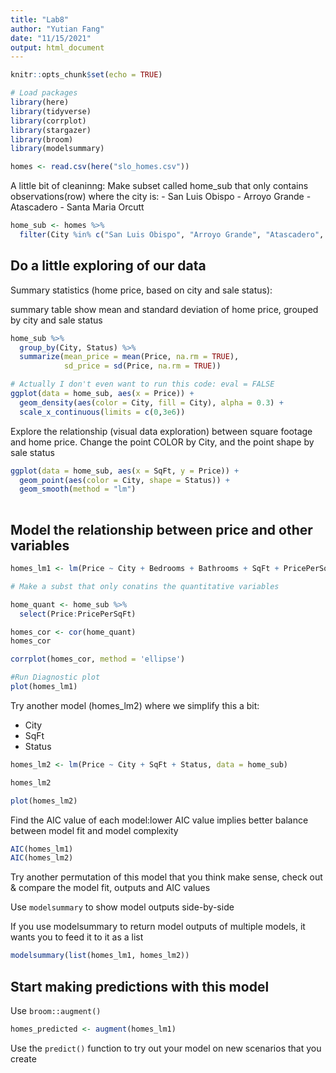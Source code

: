 ```yaml
---
title: "Lab8"
author: "Yutian Fang"
date: "11/15/2021"
output: html_document
---
```


```r
knitr::opts_chunk$set(echo = TRUE)
```

```r
# Load packages
library(here)
library(tidyverse)
library(corrplot)
library(stargazer)
library(broom)
library(modelsummary)
```

```r
homes <- read.csv(here("slo_homes.csv"))
```

A little bit of cleaninng:
Make subset called home_sub that only contains observations(row) where the city is:
- San Luis Obispo
- Arroyo Grande
- Atascadero
- Santa Maria Orcutt

```r
home_sub <- homes %>%
  filter(City %in% c("San Luis Obispo", "Arroyo Grande", "Atascadero", "Santa Maria-Orcutt"))
```

## Do a little exploring of our data

Summary statistics (home price, based on city and sale status):

summary table show mean and standard deviation of home price, grouped by city and sale status
```r
home_sub %>%
  group_by(City, Status) %>%
  summarize(mean_price = mean(Price, na.rm = TRUE),
            sd_price = sd(Price, na.rm = TRUE))

# Actually I don't even want to run this code: eval = FALSE
ggplot(data = home_sub, aes(x = Price)) + 
  geom_density(aes(color = City, fill = City), alpha = 0.3) +
  scale_x_continuous(limits = c(0,3e6))

```

Explore the relationship (visual data exploration) between square footage and home price.
Change the point COLOR by City, and the point shape by sale status

```r
ggplot(data = home_sub, aes(x = SqFt, y = Price)) +
  geom_point(aes(color = City, shape = Status)) +
  geom_smooth(method = "lm")
  
```

## Model the relationship between price and other variables 

```r
homes_lm1 <- lm(Price ~ City + Bedrooms + Bathrooms + SqFt + PricePerSqFt + Status, data = home_sub)

# Make a subst that only conatins the quantitative variables

home_quant <- home_sub %>%
  select(Price:PricePerSqFt)

homes_cor <- cor(home_quant)
homes_cor

corrplot(homes_cor, method = 'ellipse')

#Run Diagnostic plot
plot(homes_lm1)

```

Try another model (homes_lm2) where we simplify this a bit:

- City
- SqFt
- Status

```r
homes_lm2 <- lm(Price ~ City + SqFt + Status, data = home_sub)

homes_lm2

plot(homes_lm2)
```

Find the AIC value of each model:lower AIC value implies better balance between model fit and model complexity
```r
AIC(homes_lm1)
AIC(homes_lm2)
```

Try another permutation of this model that you think make sense, check out & compare the model fit, outputs and AIC values

Use `modelsummary` to show model outputs side-by-side

If you use modelsummary to return model outputs of multiple models, it wants you to feed it to it as a list
```r
modelsummary(list(homes_lm1, homes_lm2))
```

## Start making predictions with this model

Use `broom::augment()`

```r
homes_predicted <- augment(homes_lm1)
```

Use the `predict()` function to try out your model on new scenarios that you create
